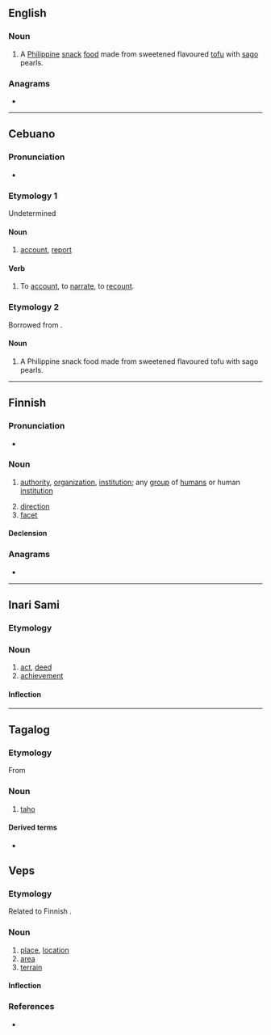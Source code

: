 ==English==
{{wikipedia}}

===Noun===
{{en-noun|-}}

# A [[Philippine]] [[snack]] [[food]] made from sweetened flavoured [[tofu]] with [[sago]] pearls.

===Anagrams===
* {{anagrams|en|HATO|Thao|oath}}

----

==Cebuano==

===Pronunciation===
* {{hyphenation|ta|ho|lang=ceb}}

===Etymology 1===
Undetermined

====Noun====
{{head|ceb|noun}}

# [[account]], [[report]]

====Verb====
{{head|ceb|verb}}

# To [[account]], to [[narrate]], to [[recount]].

===Etymology 2===
Borrowed from {{bor|ceb|nan-hok|-}} {{zh-l|豆腐|tāu-hū|tofu; bean curd}}.

====Noun====
{{head|ceb|noun}}

# A Philippine snack food made from sweetened flavoured tofu with sago pearls.

----

==Finnish==

===Pronunciation===
* {{rhymes|ɑho|lang=fi}}

===Noun===
{{fi-noun}}

# [[authority]], [[organization]], [[institution]]; any [[group]] of [[human]]s or human [[institution]] {{gloss|exact type depends on the context}}
#: {{ux|fi|lukuisat '''tahot'''|numerous '''organisations'''|inline=1}}
# [[direction]]
# [[facet]]

====Declension====
{{fi-decl-valo|tah|||o|a}}

===Anagrams===
* {{anagrams|fi|Ahto|ahot|ahto|haot|hota}}

----

==Inari Sami==

===Etymology===
{{rfe|lang=smn}}

===Noun===
{{head|smn|noun}}

# [[act]], [[deed]]
# [[achievement]]

====Inflection====
{{smn-infl-noun-manual|taho|tavo|tavo|tahon|tavvoost|tavvoin|tavottáá|tahhoon|tahhood|tavoh|tavoid|tavoi|tavvoid|tavoin|tavoiguin|tavoittáá}}

----
==Tagalog==

===Etymology===
From {{bor|tl|nan-hok|豆腐||tr=tāu-hū}}

===Noun===
{{tl-noun|tahô}}
# [[taho#English|taho]]

====Derived terms====
*{{l|tl|magtataho}}

==Veps==

===Etymology===
Related to Finnish {{m|fi|taho}}.

===Noun===
{{vep-noun}}

# [[place]], [[location]]
# [[area]]
# [[terrain]]

====Inflection====
{{vep-decl-stems|taho||n|d|id}}

===References===
* {{R:vep:UVVV|местность|место|пункт}}